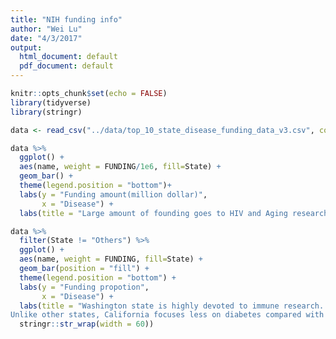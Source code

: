 ```yaml
---
title: "NIH funding info"
author: "Wei Lu"
date: "4/3/2017"
output:
  html_document: default
  pdf_document: default
---
```


```r
knitr::opts_chunk$set(echo = FALSE)
library(tidyverse)
library(stringr)
```
```r
data <- read_csv("../data/top_10_state_disease_funding_data_v3.csv", col_types = "dcc")
```
```r
data %>% 
  ggplot() +
  aes(name, weight = FUNDING/1e6, fill=State) +
  geom_bar() +
  theme(legend.position = "bottom")+
  labs(y = "Funding amount(million dollar)",
       x = "Disease") +
  labs(title = "Large amount of founding goes to HIV and Aging researches.")
```

```r
data %>% 
  filter(State != "Others") %>% 
  ggplot() +
  aes(name, weight = FUNDING, fill=State) +
  geom_bar(position = "fill") +
  theme(legend.position = "bottom") +
  labs(y = "Funding propotion",
       x = "Disease") +
  labs(title = "Washington state is highly devoted to immune research. \n
Unlike other states, California focuses less on diabetes compared with other disease reserach."%>%
  stringr::str_wrap(width = 60))
```


